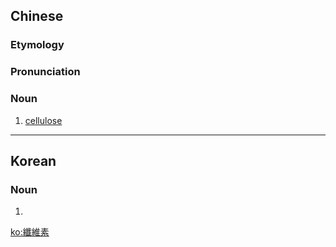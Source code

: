 {{also|纤维素}}
==Chinese==
{{zh-forms|s=纤维素|type=21}}
{{wikipedia|lang=zh|纖維素}}

===Etymology===
{{zh-compound|纖維|素|fibre|substance, -in}}

===Pronunciation===
{{zh-pron
|m=xiānwéisù
|cat=n
}}

===Noun===
{{zh-noun}}

# {{lb|zh|chemistry}} [[cellulose]]

----

==Korean==
{{ko-hanjatab|纖|維|素}}

===Noun===
{{ko-noun|rv=seom-yuso|hangeul=섬유소}}

# {{hanja form of|섬유소|[[cellulose]]}}

[[ko:纖維素]]